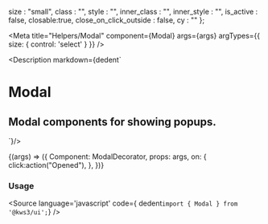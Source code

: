 
  size : "small",
  class : "",
  style : "",
  inner_class : "",
  inner_style : "",
  is_active : false,
  closable:true,
  close_on_click_outside : false,
  cy : ""
};


<Version />

<Meta
  title="Helpers/Modal"
  component={Modal}
  args={args}
  argTypes={{
    size: {
      control: 'select'
    }
  }}
/>

<Description markdown={dedent`
# Modal
## Modal components for showing popups.
`}/>

<Canvas>
  <Story
  name="Modal"
  args={args}
  >
  {(args) => ({
    Component: ModalDecorator,
    props: args,
    on: {
      click:action("Opened"),
    },
  })}
  </Story>
</Canvas>

<ArgsTable story="Modal" />

### Usage
<Source
  language='javascript'
  code={ dedent`import { Modal } from '@kws3/ui';`}
/>